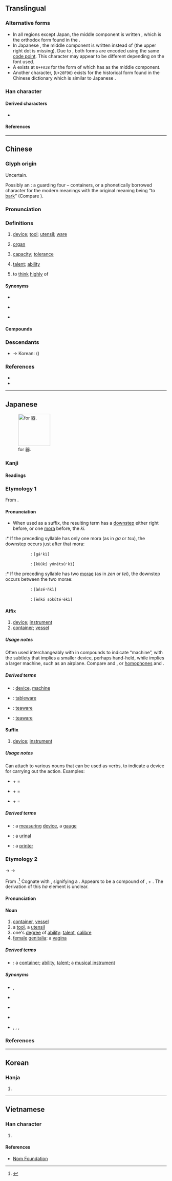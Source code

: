 {{also|噐|𠾖}}
{{character info}}
{{character info|0xfa38}}
==Translingual==
{{ja-forms|器|器|器}}

===Alternative forms===
* In all regions except Japan, the middle component is written {{l|mul|犬}}, which is the orthodox form found in the {{w|Kangxi dictionary}}.
* In Japanese {{w|shinjitai}}, the middle component is written {{l|mul|大}} instead of {{l|mul|犬}} (the upper right dot is missing). Due to {{w|Han unification}}, both forms are encoded using the same [[code point]]. This character may appear to be different depending on the font used.
* A {{w|CJK Compatibility Ideographs|CJK compatibility ideograph}} exists at <code>U+FA38</code> for the {{w|kyūjitai}} form of {{lang|ja|器}} which has {{l|mul|犬}} as the middle component.
* Another character, {{l|mul|𠾖}} (<code>U+20F96</code>) exists for the historical form found in the {{w|Ming dynasty}} {{lang|zh|《直音篇》}} Chinese dictionary<!-- Refer http://dict.variants.moe.edu.tw/bookpiece/062/43430.png --> which is similar to Japanese {{w|shinjitai}}.

===Han character===
{{stroke order|strokes=16}}
{{stroke order|type=jbw|strokes=15}}
{{Han char|rn=30|rad=口|as=13|asj+=12|sn=16|snj+=15|four=66663|canj=RRIKR|ids=⿱哭吅(GHTKV),⿳吅大吅(J)}}

====Derived characters====
* <big>{{l|mul|[[𮣦]], [[𢻪]], [[𣀬]], [[𥀴]], [[𤼅]], [[𥷇]], [[𩆮]], [[𬑀]]}}</big>

====References====
{{Han ref|kx=0210.020|dkj=04349|dj=0432.260|hdz=10690.070|uh=5668}}
{{Han ref|uh=FA38}}

----

==Chinese==
{{zh-forms|alt=噐,𡄛,𦈯,𠾖,𫩏-second round simplified,⿳吅一吅,⿳吅大𫩏,⿳𫩏大吅,⿳吅亠吅,⿳吅二吅,⿻㗊十,⿳吅太吅,⿳吅夭吅,⿱吅缶,⿱吅𦈢}} <!-- Refer http://dict.variants.moe.edu.tw/variants/rbt/word_attribute.rbt?educode=A00696 -->

===Glyph origin===
{{Han etym}}
Uncertain.

Possibly an {{liushu|ic|nocap=1}}: a {{zh-l|*犬|dog}} guarding four {{zh-l|*口|vessel}} – containers, or a phonetically borrowed character for the modern meanings with the original meaning being “to [[bark#Verb|bark]]” (Compare {{zh-l|*狺}}).

===Pronunciation===
{{zh-pron
|m=qì
|m-s=
|c=hei3
|c-t=
|g=
|h=pfs=hi;gd=hi4
|j=
|mb=ki̿
|md=kí
|mn=khì
|mn-t=ki3
|w=2qi
|x=
|mc=y
|oc=y
|ma=y
|cat=n,v
}}

===Definitions===
{{zh-hanzi}}

# [[device]]; [[tool]]; [[utensil]]; [[ware]]
#: {{zh-x|器具|utensil}}
# {{lb|zh|medicine|biology}} [[organ]]
#: {{zh-x|器官|organ}}
# [[capacity]]; [[tolerance]]
#: {{zh-x|器量|tolerance}}
# [[talent]]; [[ability]]
#: {{zh-x|大器晚成|[idiom] A great talent takes time to mature.}}
# {{lb|zh|literary|or in compounds}} to [[think]] [[highly]] of
#: {{zh-x|器重|to regard highly}}

====Synonyms====
* {{sense|device}}
{{zh-syn-saurus|器具}}
* {{sense|organ}} {{zh-l|器官}}
* {{sense|to think highly of}}
{{zh-syn-saurus|重視}}

====Compounds====
{{zh-der|器材|器官|器件|器具|器量|器皿|器物|器械|器械體操|器宇|器樂|器質|器重|瓷器|磁器|傳聲器|電器|機器|擴音器|木器|容器|鐵器|微音器|武器|儀器|不器|不成半器|不成器|主器|乾燥器|什器|令器|佐助器|佳器|便器|俊器|偉器|偏狹小器|偷聽器|傾覆重器|光學儀器|公器|兵器|兵盡器竭|冥器|冷凝器|冷卻器|凶器|刀杖器械|分器|刑器|利器|刮地器|制動器|劍器|加速器|助聽器|化學武器|化油器|受器|受話器|口器|古器物學|合成樂器|吉器|名器|君子不器|吸器|吸塵器|吸振器|吹奏樂器|吹樂器|味覺器|呼叫器|呼吸器|呼吸器官|和聲樂器|哺乳器|嗅覺器|噴漆器|噴火器|噴霧器|器世間|器任|器作|器使|器宇不凡|器宇軒昂|器官移植|器官銀行|器小易盈|器局|器度|器滿則傾|器用|器識|器類|器鼠難投|國器|培土器|壽器|外生殖器|夜視儀器|大器|大器小用|大器晚成|太空武器|奩器|孢子器|安定器|宏器|宗器|定器|定時器|宥坐器|家用電器|封緘器|射水器|將相器|導航器|小器|小器作|小器易盈|小器相|常規武器|度器|度量器|庸器|廊廟器|廟堂之器|弦樂器|強波器|彝器|性器|性器官|感覺器官|成器|才器|打擊樂器|投鼠忌器|拉力器|按摩器|振盪器|掃描器|排泄器官|推進器|揚聲器|撥弦樂器|擦弦樂器|擲鼠忌器|擴胸器|擾流器|攪拌器|攲器|放大器|散熱器|敲擊樂器|整流器|斗筲之器|斗筲小器|料器|明器|智器|暗器|木管樂器|材器|核反應器|核子武器|核武器|根器|梓器|楚漆器|榨乳器|樂器|模擬器|機器人|機器手|機器油|機器翻譯|機器設備|機器語言|殺蟲器|民族樂器|氣鳴樂器|水深器|水準器|汽化器|泌尿器|法器|法華器|注射器|消化器官|消火器|消音器|減震器|測步器|測深器|測謊器|溲器|溺器|滅火器|滅音器|滌器|漆器|漆器雕|漏斗器|漢禮器碑|濾器|濾水器|濾波器|瀏覽器|灌注器|火器|照明器具|蒸餾器|熱水器|燒錄器|玉器|琢玉成器|瑚璉之器|瑚璉器|瓦器|瓦器蚌盤|生殖器|生殖器官|生物武器|畫圖器|發光器|發射器|發聲器|發話器|發音器官|盛器|監視器|省煤器|石器|石器時代|磨末器|礱淬利器|示波器|社稷之器|神器|祭器|視覺器|視訊器|禮器|禮器碑|移調樂器|竊聽器|竹器|箔檢電器|算器|管樂器|簧樂器|粹器|紡績器|紫砂器|細石器|細菌武器|編譯器|縮圖器|繼電器|續航器|聯軸器|聽診器|胞子器|膜鳴樂器|航空器|花器|薰蕕同器|薰蕕異器|藏器待時|藏精器|虛器|蜂鳴器|衡器|褊狹小器|褻器|解碼器|解調器|計數器|計算器|調諧器|警報器|變壓器|變流器|變速器|變電器|賓器|赤土陶器|起動器|軍器|輕武器|轉換器|轉轍器|送話器|通訊器|連接器|運動器官|運動器材|遙控器|酒器|釀器|重器|重武器|量角器|鈍器|銀器|銅器|銅器時代|銅管樂器|銳器|錫器|鍵盤樂器|鐵器時代|開罐器|閘道器|閨器|防盜器|降壓器|除霧器|陳器|陶器|陶器婚|陶瓷器|隨才器使|雄器|離合器|雨量器|電器行|電容器|電暖器|電樂器|電熱器|電熱水器|電算器|青銅器|青雲之器|響器|顯示器|風信器|飛行器|食器|飲器|飲水器|飾器|驗電器|鳴器|炊器}}

===Descendants===
* → Korean: {{ko-l|그릇|receptacle; bowl; capacity; tolerance}} ({{zh-ref|Pan, 2006}})

===References===
* {{R:twedu|A00696}}
* {{R:yue:Hanzi}}

{{zh-cat|Advanced}}

----

==Japanese==
{{ja-kanji forms|器|pic2=器 kyuujitai.PNG}}
[[File:RYAKUJI ki.png|thumb|right|100px|{{w|Ryakuji}} for 器.]]

===Kanji===
{{ja-kanji|grade=4|rs=口13|kyu=器}} <!-- Note: Kyūjitai form is 器 (U+FA38) -->

====Readings====
{{ja-readings
|goon=き
|kanon=き
|kun=うつわ-
}}

===Etymology 1===
{{ja-kanjitab|yomi=o|き}}
From {{bor|ja|ltc|-|sort=き}} {{m|zh|器|tr=khij<sup>H</sup>||vessel; instrument}}.

====Pronunciation====
{{ja-pron|yomi=o|き}}
* When used as a suffix, the resulting term has a [[downstep]] either right before, or one [[mora]] before, the ''ki''.
:* If the preceding syllable has only one mora (as in ''ga'' or ''tsu''), the downstep occurs just after that mora:
::: {{m|ja|瓦器||unglazed earthenware}}: {{ja-accent/down|が}}{{lang|ja|き}} <span class="Latn"><tt>[gáꜜkì]</tt></span>
::: {{m|ja|空気予熱器|tr=kūki yonetsuki||air pre-heater}}: {{lang|ja|く}}{{ja-accent/high|うきよね}}{{ja-accent/down|つ}}{{lang|ja|き}} <span class="Latn"><tt>[kùúkí yónétsúꜜkì]</tt></span>
:* If the preceding syllable has two [[morae]] (as in ''zen'' or ''tei''), the downstep occurs between the two morae:
::: {{l|ja|安全器|tr=anzenki||safety cut-out}}: {{lang|ja|あ}}{{ja-accent/high|ん}}{{ja-accent/down|ぜ}}{{lang|ja|んき}} <span class="Latn"><tt>[àńzéꜜǹkì]</tt></span>
::: {{l|ja|円弧測定器|tr=enko sokuteiki||cyclometer}}: {{lang|ja|え}}{{ja-accent/high|んこそく}}{{ja-accent/down|て}}{{lang|ja|いき}} <span class="Latn"><tt>[èńkó sókútéꜜèkì]</tt></span>

====Affix====
{{ja-pos|affix|き}}

# [[device]]; [[instrument]]
# [[container]]; [[vessel]]

=====Usage notes=====
Often used interchangeably with {{m|ja|機|tr=ki}} in compounds to indicate “machine”, with the subtlety that {{lang|ja|器}} implies a smaller device, perhaps hand-held, while {{ja-l|機}} implies a larger machine, such as an airplane. Compare {{m|ja|食器|tr=shokki||tableware}} and {{m|ja|飛行機|tr=hikōki||airplane}}, or [[homophone]]s {{m|ja|機械|tr=kikai||machine|pos=generally larger}} and {{m|ja|器械|tr=kikai||machine, tool|pos=generally smaller}}.

=====Derived terms=====
{{der-top}}
* {{ja-r|器%械|き%かい}}: [[device]], [[machine]] {{qualifier|generally smaller}}
* {{ja-r|食%器|しょっ%き}}: [[tableware]]
* {{ja-r|茶%器|ちゃ%き}}: [[teaware]]
* {{ja-r|茗%器|めい%き}}: [[teaware]]
{{der-bottom}}

====Suffix====
{{ja-pos|suffix|き}}

# [[device]]; [[instrument]]

=====Usage notes=====
Can attach to various nouns that can be used as verbs, to indicate a device for carrying out the action. Examples:
* {{m|ja|計量|tr=keiryō||measurement, measuring, gauging}} + {{m|ja|器|tr=-ki}} = {{m|ja|計量器|tr=keiryōki||a measuring device, a gauge}}
* {{m|ja|尿|tr=nyō||urine}} + {{m|ja|器|tr=-ki}} = {{m|ja|尿器|tr=nyōki||urinal}}
* {{m|ja|印字|tr=inji||print, type|lit=stamp + character}} + {{m|ja|器|tr=-ki}} = {{m|ja|印字器|tr=injiki||a printer|pos=a smaller device, such as a handheld number and letter puncher}}

=====Derived terms=====
{{der-top}}
* {{ja-r|計量器|けいりょうき}}: a [[measuring]] [[device]], a [[gauge]]
* {{ja-r|尿器|にょうき}}: a [[urinal]]
* {{ja-r|印字器|いんじき}}: a [[printer]] {{qualifier|a smaller device, such as a handheld number and letter puncher}}
{{der-bottom}}

===Etymology 2===
{{ja-kanjitab|yomi=k|うつわ}}
{{IPAchar|/ut͡supa/}} → {{IPAchar|/ut͡suɸa/}} → {{IPAchar|/ut͡suwa/}}

From {{inh|ja|ojp|-|sort=うつわ}}.<ref name="KDJ">{{R:Kokugo Dai Jiten}}</ref> Cognate with {{m|ja|空|tr=utsuo|pos=ancient ''utsupo'', ''utsubo''}}, signifying a {{m|en|hollowness}}. Appears to be a compound of {{m|ja|空}}, {{m|ja|内|tr=utsu||hollow|pos=combining form, standalone form ''uchi'', “inside”}} + {{m|ja|は|tr=ha}}. The derivation of this ''ha'' element is unclear.

====Pronunciation====
{{ja-pron|yomi=k|うつわ|acc=0|acc_ref=DJR}}

====Noun====
{{ja-noun|うつわ|hhira=うつは}}

# [[container]], [[vessel]]
# a [[tool]], a [[utensil]]
# one's [[degree]] of [[ability]]: [[talent]], [[calibre]]
# [[female]] [[genitalia]]: a [[vagina]]

=====Derived terms=====
* {{ja-r|器%物|うつわ%もの}}: a [[container]]; [[ability]], [[talent]]; a [[musical instrument]]

=====Synonyms=====
{{der-top|Synonyms}}
* {{sense|container}} {{ja-r|入れ物|いれもの}}, {{ja-r|容器|ようき}}
* {{sense|utensil}} {{ja-r|器具|きぐ}} {{qualifier|smaller; such as in a kitchen}}
* {{sense|tool}} {{ja-r|道具|どうぐ}} {{qualifier|bigger; overtones of {{m|en|equipment}}, such as in a garage}}
* {{sense|ability}} {{ja-r|器量|きりょう}}
* {{sense|vagina}} {{ja-r|膣|ちつ|pos=clinical}}, {{ja-r|女陰|じょいん|pos=formal}}, {{ja-r|まんこ|pos=slang, crude}}, {{ja-r|あそこ|pos=slang, euphemistic}}
{{der-bottom}}

===References===
<references/>

----

==Korean==

===Hanja===
{{ko-hanja|hangeul=기|mr=ki}}

# {{rfdef|ko|sort=口13}}

----

==Vietnamese==

===Han character===
{{vi-hantu|[[khí]]|rs=口13}}

# {{rfdef|vi|sort=口13}}

====References====
* [http://nomfoundation.org/common/nom_details.php?codepoint=5668 Nom Foundation]